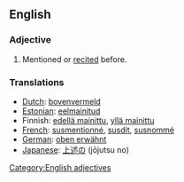 ==English==
===Adjective===
#Mentioned or [[recited]] before.

===Translations===
*[[Dutch]]: [[bovenvermeld]]
*[[Estonian]]: [[eelmainitud]]
*Finnish: [[edellä mainittu]], [[yllä mainittu]]
*[[French]]: [[susmentionné]], [[susdit]], [[susnommé]]
*[[German]]: [[oben erwähnt]]
*[[Japanese]]: [[上述の]] (jōjutsu no)

[[Category:English adjectives]]